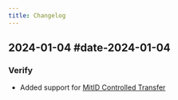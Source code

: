 ```yaml
---
title: Changelog
---
```



## 2024-01-04 #date-2024-01-04

### Verify

- Added support for [MitID Controlled Transfer](/verify/e-ids/danish-mitid/#controlled-transfer)